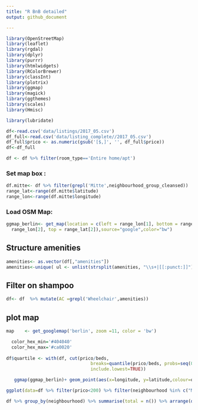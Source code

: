 ```yaml
---
title: "R BnB detailed"
output: github_document

---
```



```r
library(OpenStreetMap)
library(leaflet)
library(rgdal)
library(dplyr)
library(purrr)
library(htmlwidgets)
library(RColorBrewer)
library(classInt)
library(plotrix)  
library(ggmap)
library(magick)
library(ggthemes)
library(scales)
library(Hmisc)

library(lubridate)
```

```r
df<-read.csv('data/listings/2017_05.csv')
df_full<-read.csv('data/listing_complete//2017_05.csv')
df_full$prico <- as.numeric(gsub('[$,]', '', df_full$price))
df<-df_full

df <- df %>% filter(room_type=='Entire home/apt') 
```

### Set map box :
```r
df.mitte<- df %>% filter(grepl('Mitte',neighbourhood_group_cleansed))
range_lat<-range(df.mitte$latitude)
range_lon<-range(df.mitte$longitude)
```

### Load OSM Map:
```r

ggmap_berlin<- get_map(location = c(left = range_lon[1], bottom = range_lat[1], right =
  range_lon[2], top = range_lat[2]),source="google",color="bw")
```

## Structure amenities
```r
amenities<- as.vector(df[,"amenities"])
amenities<-unique( ul <- unlist(strsplit(amenities, "\\s+|[[:punct:]]")) )
```

## Filter on shampoo
```r
df<- df  %>% mutate(AC =grepl('Wheelchair',amenities)) 


```
## plot map

```r
map    <- get_googlemap('berlin', zoom =11, color = 'bw') 
```

```r
  color_hex_min='#404040'
  color_hex_max='#ca0020'
  
df$quartile <- with(df, cut(prico/beds, 
                                breaks=quantile(prico/beds, probs=seq(0,1, by=0.25), na.rm=TRUE), 
                                include.lowest=TRUE))

   ggmap(ggmap_berlin)+ geom_point(aes(x=longitude, y=latitude,colour=quartile), data=df, shape=1,size=1,stroke=.5)+ scale_colour_brewer(palette="OrRd")
```
```r
ggplot(data=df %>% filter(prico<200) %>% filter(neighbourhood %in% c("Mitte","Wedding","Moabit")),aes(y=prico/beds,x=neighbourhood, fill=neighbourhood))+geom_boxplot()+theme_economist()+ scale_color_economist()
```
```r
df %>% group_by(neighbourhood) %>% summarise(total = n()) %>% arrange(desc(total))
```

